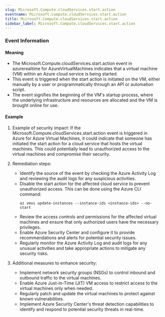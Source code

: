 ```yaml
--- 
slug: Microsoft.Compute.cloudServices.start.action
eventname: Microsoft.Compute.cloudServices.start.action
title: Microsoft.Compute.cloudServices.start.action
sidebar_label: Microsoft.Compute.cloudServices.start.action
---
```

                       
### Event Information

#### Meaning

- The Microsoft.Compute.cloudServices.start.action event in azurerealtime for AzureVirtualMachines indicates that a virtual machine (VM) within an Azure cloud service is being started.
- This event is triggered when the start action is initiated on the VM, either manually by a user or programmatically through an API or automation script.
- The event signifies the beginning of the VM's startup process, where the underlying infrastructure and resources are allocated and the VM is brought online for use.

#### Example

1. Example of security impact: If the Microsoft.Compute.cloudServices.start.action event is triggered in Azure for Azure Virtual Machines, it could indicate that someone has initiated the start action for a cloud service that hosts the virtual machines. This could potentially lead to unauthorized access to the virtual machines and compromise their security.

2. Remediation steps:
   - Identify the source of the event by checking the Azure Activity Log and reviewing the audit logs for any suspicious activities.
   - Disable the start action for the affected cloud service to prevent unauthorized access. This can be done using the Azure CLI command:
     ```
     az vmss update-instances --instance-ids <instance-ids> --no-start
     ```
   - Review the access controls and permissions for the affected virtual machines and ensure that only authorized users have the necessary privileges.
   - Enable Azure Security Center and configure it to provide recommendations and alerts for potential security issues.
   - Regularly monitor the Azure Activity Log and audit logs for any unusual activities and take appropriate actions to mitigate any security risks.

3. Additional measures to enhance security:
   - Implement network security groups (NSGs) to control inbound and outbound traffic to the virtual machines.
   - Enable Azure Just-in-Time (JIT) VM access to restrict access to the virtual machines only when needed.
   - Regularly patch and update the virtual machines to protect against known vulnerabilities.
   - Implement Azure Security Center's threat detection capabilities to identify and respond to potential security threats in real-time.


 